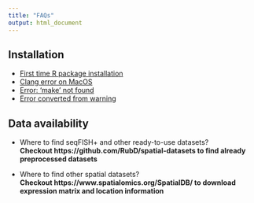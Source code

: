 ```yaml
---
title: "FAQs"
output: html_document
---
```


## Installation  
- [First time R package installation](./installation_issues.html#first-time-r-package-installation)
- [Clang error on MacOS](./installation_issues.html#clang-error-on-macos)
- [Error: 'make' not found](./installation_issues.html#make-not-found-error)
- [Error converted from warning](./installation_issues.html#error-converted-from-warning)

## Data availability  
- Where to find seqFISH+ and other ready-to-use datasets?  
**Checkout https://github.com/RubD/spatial-datasets to find already preprocessed datasets**  

- Where to find other spatial datasets?  
**Checkout https://www.spatialomics.org/SpatialDB/ to download expression matrix and location information**

